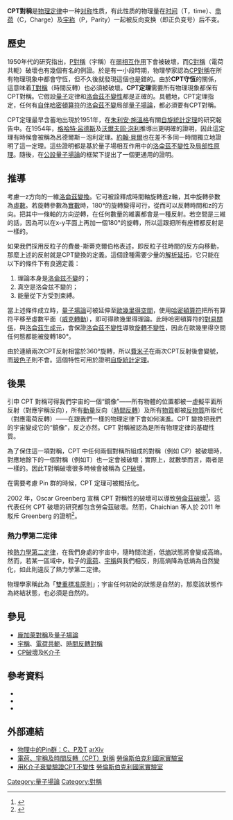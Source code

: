 {{NoteTA|G1=物理学}}
'''CPT對稱'''是[[物理定律|物理定律]]中一种[[对称性_(物理学)|对称]]性质，有此性质的物理量在[[时间|时间]]（T，time）、[[电荷|电荷]]（C，Charge）及[[宇称|宇称]]（P，Parity）一起被反向变换（即正负变号）后不变。

==歷史==
1950年代的研究指出，[[宇稱|P對稱]]（宇稱）在[[弱相互作用|弱相互作用]]下會被破壞，而[[C對稱|C對稱]]（電荷共軛）破壞也有幾個有名的例證。於是有一小段時期，物理學家認為[[CP對稱|CP對稱]]在所有物理現象中都會守恆，但不久後就發現這個也是錯的。由於'''CPT守恆'''的關係，這意味着[[时间反演对称性|T對稱]]（時間反轉）也必須被破壞。'''CPT定理'''需要所有物理現象都保有CPT對稱。它假設[[量子|量子]]定律和[[洛侖茲協變性|洛侖茲不變性]]都是正確的。具體地，CPT定理指定，任何有[[自伴算子|自伴]][[哈密頓算符_(量子力學)|哈密頓算符]]的[[洛倫茲協變性|洛侖茲不變]]局部[[量子場論|量子場論]]，都必須要有CPT對稱。

CPT定理最早含蓄地出現於1951年，在[[朱利安·施溫格|朱利安·施溫格]]有關[[自旋統計定理|自旋統計定理]]的研究報告中。在1954年，[[格哈特·呂德斯|格哈特·呂德斯]]及[[沃爾夫岡·泡利|沃爾夫岡·泡利]]推導出更明確的證明，因此這定理有時候會被稱為呂德爾斯－泡利定理。[[約翰·貝爾|約翰·貝爾]]也在差不多同一時間獨立地證明了這一定理。這些證明都是基於量子場相互作用中的[[洛侖茲協變性|洛侖茲不變性]]及[[局部性原理|局部性原理]]。隨後，{{tsl|en|Res Jost|雷斯·約斯特}}在[[公設量子場論|公設量子場論]]的框架下提出了一個更通用的證明。

==推導==
考慮一z方向的一維[[洛侖茲變換|洛侖茲變換]]。它可被詮釋成時間軸旋轉進z軸，其中旋轉參數為[[虛數|虛數]]。若旋轉參數為[[實數|實數]]時，180°的旋轉變得可行，從而可以反轉時間和z的方向。把其中一條軸的方向逆轉，在任何數量的維裏都會是一種反射。若空間是三維的話，因為可以在x-y平面上再加一個180°的旋轉，所以這跟把所有座標都反射是一樣的。

如果我們採用反粒子的費曼-斯蒂克爾伯格表述，即反粒子往時間的反方向移動，那麼上述的反射就是CPT變換的定義。這個詮種需要少量的[[解析延拓|解析延拓]]，它只能在以下的條件下有良適定義：
#理論本身是[[洛侖茲協變性|洛侖兹不變]]的；
#真空是洛侖兹不變的；
#能量從下方受到束縛。

當上述條件成立時，[[量子場論|量子場論]]可被延伸至[[歐幾里得空間|歐幾里得空間]]，使用[[哈密頓算符|哈密頓算符]]把所有算符平移至虛數平面（[[威克轉動|威克轉動]]），即可得歐幾里得理論。此時哈密頓算符的[[對易關係|對易關係]]，與[[龐加萊群|洛侖茲生成元]]，會保證[[洛侖茲協變性|洛侖茲不變性]]導致[[旋轉不變性|旋轉不變性]]，因此在歐幾里得空間任何態都能被旋轉180°。

由於連續兩次CPT反射相當於360°旋轉，所以[[費米子|費米子]]在兩次CPT反射後會變號，而[[玻色子|玻色子]]則不會。這個特性可用於證明[[自旋統計定理|自旋統計定理]]。

==後果==
引申 CPT 對稱可得我們宇宙的一個“鏡像”——所有物體的位置都被一虛擬平面所反射（對應宇稱反向），所有[[動量|動量]]反向（[[時間反轉|時間反轉]]）及所有[[物質|物質]]都被[[反物質|反物質]]所取代（對應電荷反轉）——在跟我們一樣的物理定律下會如何演進。CPT 變換把我們的宇宙變成它的“鏡像”，反之亦然。CPT 對稱被認為是所有物理定律的基礎性質。

為了保住這一項對稱，CPT 中任何兩個對稱所組成的對稱（例如 CP）被破壞時，對應地餘下的一個對稱（例如T）也一定會被破壞；實際上，就數學而言，兩者是一樣的。因此T對稱破壞很多時候會被稱為 [[CP破壞|CP破壞]]。

在需要考慮 Pin 群的時候，CPT 定理可被概括化。

2002 年，Oscar Greenberg 宣稱 CPT 對稱性的破壞可以導致[[勞侖茲協變性|勞侖茲破壞]]<ref name="Greenberg">
{{cite journal
 |last=Greenberg |first=O. W.
 |year=2002
 |title=CPT Violation Implies Violation of Lorentz Invariance
 |journal=[[Physical_Review_Letters|Physical Review Letters]]
 |volume=89 |issue= 23|pages=231602
 |arxiv=hep-ph/0201258
 |bibcode=2002PhRvL..89w1602G
 |doi=10.1103/PhysRevLett.89.231602
}}</ref>。這代表任何 CPT 破壞的研究都包含勞侖茲破壞。然而，Chaichian 等人於 2011 年駁斥 Greenberg 的證明<ref name="Chaichian2011">
{{cite journal
 |last=Chaichian |first=M.
 |last2=Dolgov |first2=A. D.
 |last3=Novikov |first3=V. A.
 |last4=Tureanu |first4=A.
 |year=2011
 |title=CPT Violation Does Not Lead to Violation of Lorentz Invariance and Vice Versa
 |arxiv=1103.0168
 |doi=10.1016/j.physletb.2011.03.026
 |journal=[[Physics_Letters_B|Physics Letters B]]
 |volume=699 |issue=3 |pages=177-180
 |bibcode = 2011PhLB..699..177C }}</ref>。

===熱力學第二定律===

按[[熱力學第二定律|熱力學第二定律]]，在我們身處的宇宙中，隨時間流逝，低[[熵|熵]]狀態將會變成高熵。然而，若某一區域中，粒子的[[電荷|電荷]]、[[宇稱|宇稱]]與我們相反，則高熵降為低熵為自然變化，如此則違反了熱力學第二定律。

物理學家{{tsl|en|Huw Price|休·普萊斯}}稱此為「[[雙重標准原則|雙重標准原則]]」；宇宙任何初始的狀態是自然的，那麼該狀態作為終結狀態，也必須是自然的。

==參見==
*[[龐加萊對稱|龐加萊對稱]]及[[量子場論|量子場論]]
*[[宇稱|宇稱]]、[[電荷共軛|電荷共軛]]、[[T對稱|時間反轉對稱]]
*[[CP破壞|CP破壞]]及[[K介子|K介子]]

==參考資料==
{{reflist}}
*{{cite book|author=Sozzi, M.S.|title=Discrete symmetries and CP violation|publisher=Oxford University Press|year=2008|isbn=978-0-19-929666-8}}
*{{cite book | author=Griffiths, David J. | title=Introduction to Elementary Particles | publisher=Wiley, John & Sons, Inc | year=1987 | isbn=0-471-60386-4}}
*{{cite book | author=Streater, R.F. and Wightman, A.S. | title=PCT, spin and statistics, and all that| publisher=Benjamin/Cummings | year=1964 | isbn=0-691-07062-8}}

==外部連結==
*[http://www.arxiv.org/abs/math-ph/0012006 物理中的Pin群：C、P及T]{{Wayback|url=http://www.arxiv.org/abs/math-ph/0012006 |date=20160927091159 }} [[arXiv|arXiv]]{{en}}
*[http://www.lbl.gov/abc/wallchart/chapters/05/2.html 電荷、宇稱及時間反轉（CPT）對稱]{{Wayback|url=http://www.lbl.gov/abc/wallchart/chapters/05/2.html |date=20110805130543 }} [[勞倫斯伯克利國家實驗室|勞倫斯伯克利國家實驗室]]{{en}}
*[http://pdg.lbl.gov/2006/reviews/cpt_s011254.pdf 用K介子衰變驗證CPT不變性]{{Wayback|url=http://pdg.lbl.gov/2006/reviews/cpt_s011254.pdf |date=20080527230318 }} [[勞倫斯伯克利國家實驗室|勞倫斯伯克利國家實驗室]]{{en}}

{{CPT}}

[[Category:量子場論|Category:量子場論]]
[[Category:對稱|Category:對稱]]